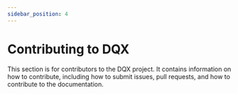 ```yaml
---
sidebar_position: 4
---
```


# Contributing to DQX

This section is for contributors to the DQX project. It contains information on how to contribute, including how to submit issues, pull requests, and how to contribute to the documentation.